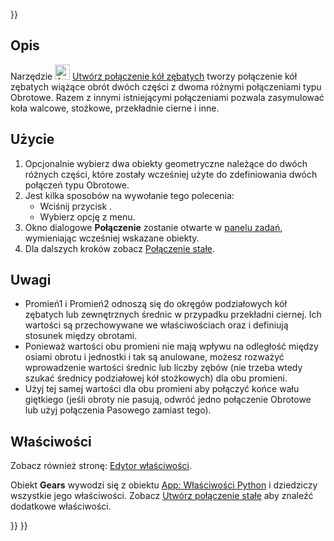 <languages/>

{{UnfinishedDocu{{#translation:}}}}

{{Docnav/pl
|[[Assembly_CreateJointScrew/pl|Utwórz połączenie śrubowe]]
|[[Assembly_CreateJointBelt/pl|Utwórz połączenie pasowe]]
|[[Assembly_Workbench/pl|środowisko pracy Złożenie]]
|IconL=Assembly_CreateJointScrew.svg
|IconR=Assembly_CreateJointBelt.svg
|IconC=Workbench_Assembly.svg
}}

{{GuiCommand/pl
|Name=Assembly CreateJointGears
|Name/pl=Złożenie: Połączenie kół zębatych
|MenuLocation=Złożenie → Połączenie przekładni zębatej / pasowej → Połączenie kół zębatych
|Workbenches=[[Assembly_Workbench/pl|Złożenie]]
|Shortcut=
|Version=1.0
|SeeAlso=
}}

<span id="Description"></span>
==Opis==

Narzędzie [[Image:Assembly_CreateJointGears.svg|24px]] [[Assembly_CreateJointGears/pl|Utwórz połączenie kół zębatych]] tworzy połączenie kół zębatych wiążące obrót dwóch części z dwoma różnymi połączeniami typu Obrotowe. Razem z innymi istniejącymi połączeniami pozwala zasymulować koła walcowe, stożkowe, przekładnie cierne i inne.

<span id="Usage"></span>
==Użycie==

# Opcjonalnie wybierz dwa obiekty geometryczne należące do dwóch różnych części, które zostały wcześniej użyte do zdefiniowania dwóch połączeń typu Obrotowe.
# Jest kilka sposobów na wywołanie tego polecenia:
#* Wciśnij przycisk {{Button|[[Image:Assembly_CreateJointGears.svg|16px]] '''Połączenie koła zębatego / pasa'''}}.
#* Wybierz opcję {{MenuCommand|Złożenie → [[Image:Assembly_CreateJointGears.svg|16px]] Połączenie koła zębatego / pasa}} z menu.
# Okno dialogowe '''Połączenie''' zostanie otwarte w [[Task_panel/pl|panelu zadań]], wymieniając wcześniej wskazane obiekty.
# Dla dalszych kroków zobacz [[Assembly_CreateJointFixed/pl#Użycie|Połączenie stałe]].

<span id="Notes"></span>
==Uwagi==

* Promień1 i Promień2 odnoszą się do okręgów podziałowych kół zębatych lub zewnętrznych średnic w przypadku przekładni ciernej. Ich wartości są przechowywane we właściwościach {{PropertyData|Distance}} oraz {{PropertyData|Distance2}} i definiują stosunek między obrotami. 
* Ponieważ wartości obu promieni nie mają wpływu na odległość między osiami obrotu i jednostki i tak są anulowane, możesz rozważyć wprowadzenie wartości średnic lub liczby zębów (nie trzeba wtedy szukać średnicy podziałowej kół stożkowych) dla obu promieni. 
* Użyj tej samej wartości dla obu promieni aby połączyć końce wału giętkiego (jeśli obroty nie pasują, odwróć jedno połączenie Obrotowe lub użyj połączenia Pasowego zamiast tego).

<span id="Properties"></span>
==Właściwości==

Zobacz również stronę: [[Property_editor/pl|Edytor właściwości]].

Obiekt '''Gears''' wywodzi się z obiektu [[App_FeaturePython/pl|App: Właściwości Python]] i dziedziczy wszystkie jego właściwości. Zobacz [[Assembly_CreateJointFixed/pl#Właściwości|Utwórz połączenie stałe]] aby znaleźć dodatkowe właściwości.


{{Docnav/pl
|[[Assembly_CreateJointScrew/pl|Utwórz połączenie śrubowe]]
|[[Assembly_CreateJointBelt/pl|Utwórz połączenie pasowe]]
|[[Assembly_Workbench/pl|środowisko pracy Złożenie]]
|IconL=Assembly_CreateJointScrew.svg
|IconR=Assembly_CreateJointBelt.svg
|IconC=Workbench_Assembly.svg
}}

{{Assembly_Tools_navi{{#translation:}}}}
{{Userdocnavi{{#translation:}}}}